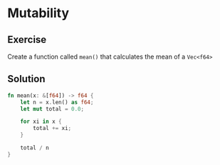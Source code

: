 # Mutability

## Exercise

Create a function called `mean()` that calculates the mean of a `Vec<f64>`


## Solution

```rust
fn mean(x: &[f64]) -> f64 {
    let n = x.len() as f64;
    let mut total = 0.0;

    for xi in x {
        total += xi;
    }

    total / n
}
```
